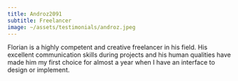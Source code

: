 ```yaml
---
title: Androz2091
subtitle: Freelancer
image: ~/assets/testimonials/androz.jpeg
---
```


Florian is a highly competent and creative freelancer in his field.
His excellent communication skills during projects and his human qualities
have made him my first choice for almost a year when I have an interface
to design or implement.
